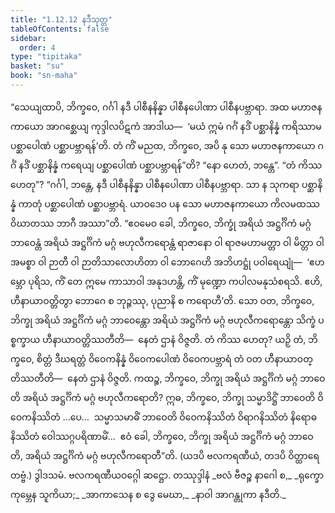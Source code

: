 ```yaml
---
title: "1.12.12 နဒီသုတ္တ"
tableOfContents: false
sidebar:
  order: 4
type: "tipitaka"
basket: "su"
book: "sn-maha"
---
```



<DynamicBreadcrumb />

<Division number="160" book="sn-maha">

<Paragraph number="299" book="sn-maha">
“သေယျထာပိ, ဘိက္ခဝေ, ဂင်္ဂါ နဒီ ပါစီနနိန္နာ ပါစီနပေါဏာ ပါစီနပဗ္ဘာရာ. အထ မဟာဇနကာယော အာဂစ္ဆေယျ ကုဒ္ဒါလပိဋကံ အာဒါယ—  ‘မယံ ဣမံ ဂင်္ဂံ နဒိံ ပစ္ဆာနိန္နံ ကရိဿာမ ပစ္ဆာပေါဏံ ပစ္ဆာပဗ္ဘာရန်’တိ. တံ ကိံ မညထ, ဘိက္ခဝေ, အပိ နု သော မဟာဇနကာယော ဂင်္ဂံ နဒိံ ပစ္ဆာနိန္နံ ကရေယျ ပစ္ဆာပေါဏံ ပစ္ဆာပဗ္ဘာရန်”တိ? “နော ဟေတံ, ဘန္တေ”. “တံ ကိဿ ဟေတု”? “ဂင်္ဂါ, ဘန္တေ, နဒီ ပါစီနနိန္နာ ပါစီနပေါဏာ ပါစီနပဗ္ဘာရာ. သာ န သုကရာ ပစ္ဆာနိန္နံ ကာတုံ ပစ္ဆာပေါဏံ ပစ္ဆာပဗ္ဘာရံ. ယာဝဒေဝ ပန သော မဟာဇနကာယော ကိလမထဿ ဝိဃာတဿ ဘာဂီ အဿာ”တိ. “ဧဝမေဝ ခေါ, ဘိက္ခဝေ, ဘိက္ခုံ အရိယံ အဋ္ဌင်္ဂိကံ မဂ္ဂံ ဘာဝေန္တံ အရိယံ အဋ္ဌင်္ဂိကံ မဂ္ဂံ ဗဟုလီကရောန္တံ ရာဇာနော ဝါ ရာဇမဟာမတ္တာ ဝါ မိတ္တာ ဝါ အမစ္စာ ဝါ ဉာတီ ဝါ ဉာတိသာလောဟိတာ ဝါ ဘောဂေဟိ အဘိဟဋ္ဌုံ ပဝါရေယျုံ—  ‘ဧဟမ္ဘော ပုရိသ, ကိံ တေ ဣမေ ကာသာဝါ အနုဒဟန္တိ, ကိံ မုဏ္ဍော ကပါလမနုသံစရသိ. ဧဟိ, ဟီနာယာဝတ္တိတွာ ဘောဂေ စ ဘုဉ္ဇဿု, ပုညာနိ စ ကရောဟီ’တိ. သော ဝတ, ဘိက္ခဝေ, ဘိက္ခု အရိယံ အဋ္ဌင်္ဂိကံ မဂ္ဂံ ဘာဝေန္တော အရိယံ အဋ္ဌင်္ဂိကံ မဂ္ဂံ ဗဟုလီကရောန္တော သိက္ခံ ပစ္စက္ခာယ ဟီနာယာဝတ္တိဿတီတိ—  နေတံ ဌာနံ ဝိဇ္ဇတိ. တံ ကိဿ ဟေတု? ယဉှိ တံ, ဘိက္ခဝေ, စိတ္တံ ဒီဃရတ္တံ ဝိဝေကနိန္နံ ဝိဝေကပေါဏံ ဝိဝေကပဗ္ဘာရံ တံ ဝတ ဟီနာယာဝတ္တိဿတီတိ—  နေတံ ဌာနံ ဝိဇ္ဇတိ. ကထဉ္စ, ဘိက္ခဝေ, ဘိက္ခု အရိယံ အဋ္ဌင်္ဂိကံ မဂ္ဂံ ဘာဝေတိ အရိယံ အဋ္ဌင်္ဂိကံ မဂ္ဂံ ဗဟုလီကရောတိ? ဣဓ, ဘိက္ခဝေ, ဘိက္ခု သမ္မာဒိဋ္ဌိံ ဘာဝေတိ ဝိဝေကနိဿိတံ …ပေ…  သမ္မာသမာဓိံ ဘာဝေတိ ဝိဝေကနိဿိတံ ဝိရာဂနိဿိတံ နိရောဓနိဿိတံ ဝေါဿဂ္ဂပရိဏာမိံ…  ဧဝံ ခေါ, ဘိက္ခဝေ, ဘိက္ခု အရိယံ အဋ္ဌင်္ဂိကံ မဂ္ဂံ ဘာဝေတိ, အရိယံ အဋ္ဌင်္ဂိကံ မဂ္ဂံ ဗဟုလီကရောတီ”တိ. (ယဒပိ ဗလကရဏီယံ, တဒပိ ဝိတ္ထာရေတဗ္ဗံ.)

</Paragraph>
</Division>

<Paragraph number="300" type="center" book="sn-maha">
ဒွါဒသမံ.



</Paragraph>

<Paragraph number="301" type="center" book="sn-maha">
ဗလကရဏီယဝဂ္ဂေါ ဆဋ္ဌော.



</Paragraph>

<Paragraph number="302" type="center" book="sn-maha">
တဿုဒ္ဒါနံ


</Paragraph>

<Paragraph number="303" type="verses" book="sn-maha">
_ဗလံ ဗီဇဉ္စ နာဂေါ စ,_  
_ရုက္ခော ကုမ္ဘေန သူကိယာ;_  
_အာကာသေန စ ဒွေ မေဃာ,_  
_နာဝါ အာဂန္တုကာ နဒီတိ._
</Paragraph>